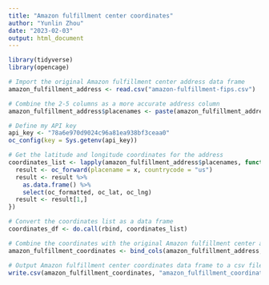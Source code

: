 ---
title: "Amazon fulfillment center coordinates"
author: "Yunlin Zhou"
date: "2023-02-03"
output: html_document
---

```{r setup, include=FALSE}
library(tidyverse)
library(opencage)
```

```{r}
# Import the original Amazon fulfillment center address data frame
amazon_fulfillment_address <- read.csv("amazon-fulfillment-fips.csv")

# Combine the 2-5 columns as a more accurate address column
amazon_fulfillment_address$placenames <- paste(amazon_fulfillment_address[,2], amazon_fulfillment_address[,3], amazon_fulfillment_address[,4], amazon_fulfillment_address[,5], sep = ", ")
```

```{r}
# Define my API key
api_key <- "78a6e970d9024c96a81ea938bf3ceaa0"
oc_config(key = Sys.getenv(api_key))

# Get the latitude and longitude coordinates for the address
coordinates_list <- lapply(amazon_fulfillment_address$placenames, function(x) {
  result <- oc_forward(placename = x, countrycode = "us")
  result <- result %>%
    as.data.frame() %>%
    select(oc_formatted, oc_lat, oc_lng)
  result <- result[1,]
})
```

```{r}
# Convert the coordinates list as a data frame 
coordinates_df <- do.call(rbind, coordinates_list)

# Combine the coordinates with the original Amazon fulfillment center address data frame
amazon_fulfillment_coordinates <- bind_cols(amazon_fulfillment_address, coordinates_df)

# Output Amazon fulfillment center coordinates data frame to a csv file
write.csv(amazon_fulfillment_coordinates, "amazon_fulfillment_coordinates.csv", row.names = FALSE)
```

